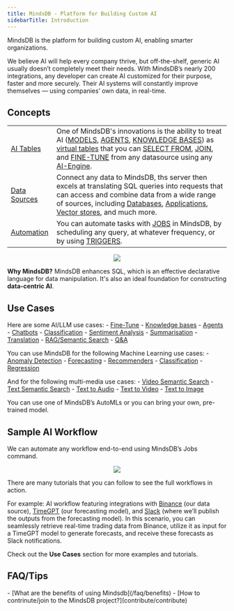 ```yaml
---
title: MindsDB - Platform for Building Custom AI
sidebarTitle: Introduction
---
```


MindsDB is the platform for building custom AI, enabling smarter organizations.  

We believe AI will help every company thrive, but off-the-shelf, generic AI usually doesn’t completely meet their needs. With MindsDB’s nearly 200 integrations, any developer can create AI customized for their purpose, faster and more securely. Their AI systems will constantly improve themselves — using companies’ own data, in real-time.

## Concepts

| | |
|------------|------------|
| [AI Tables](/ai-engines/overview) | One of MindsDB's innovations is the ability to treat AI ([MODELS](/model-types), [AGENTS](/agents/agent), [KNOWLEDGE BASES](/agents/knowledge-bases)) as [virtual tables](/generative-ai-tables) that you can [SELECT FROM](/sql/get-single-prediction), [JOIN](/sql/get-batch-predictions), and [FINE-TUNE](/sql/api/finetune) from any datasource using any [AI-Engine](/ai-engines/overview). |
| [Data Sources](/datasources/overview) | Connect any data to MindsDB, ths server then excels at translating SQL queries into requests that can access and combine data from a wide range of sources, including [Databases](/datasources/overview#databases), [Applications](/datasources/overview#applications), [Vector stores](/datasources/overview#vector-databases), and much more. |
| [Automation](/sql/create/jobs) | You can automate tasks with [JOBS](/sql/create/jobs) in MindsDB, by scheduling any query, at whatever frequency, or by using [TRIGGERS](/sql/create/trigger). |

<p align="center">
  <img src="https://docs.google.com/drawings/d/e/2PACX-1vRAViEKpgXsOrwgqHUL-E2XSeo48ZLFYFJAiU69qE0OH__mcNvp1I8Dx4KebH1Rvp-9GjUTz4MtCVBp/pub?w=903&h=500"/>
</p>  

<Tip>
<strong>Why MindsDB?</strong> MindsDB enhances SQL, which is an effective declarative language for data manipulation. It's also an ideal foundation for constructing <strong>data-centric AI</strong>.
</Tip>

## Use Cases

Here are some AI/LLM use cases:
      - [Fine-Tune](sql/api/finetune#example-3-openai-model)
      - [Knowledge bases](/agents/knowledge-bases)
      - [Agents](/agents/agent)
      - [Chatbots](/sql/tutorials/twitterbot-mariadb-enterprise-server-skysql)
      - [Classification](/nlp/nlp-extended-examples#text-classification)
      - [Sentiment Analysis](/nlp/sentiment-analysis-inside-mysql-with-openai)
      - [Summarisation](/nlp/text-summarization-inside-mysql-with-openai)
      - [Translation](/nlp/nlp-extended-examples#translation)
      - [RAG/Semantic Search](/integrations/ai-engines/rag)
      - [Q&A](/nlp/question-answering-inside-mysql-with-openai)

You can use MindsDB for the following Machine Learning use cases:
      - [Anomaly Detection](/integrations/ai-engines/anomaly)
      - [Forecasting](/sql/tutorials/eeg-forecasting)
      - [Recommenders](sql/tutorials/recommenders)
      - [Classification](/sql/tutorials/customer-churn)
      - [Regression](/sql/tutorials/home-rentals)

And for the following multi-media use cases:
      - [Video Semantic Search](/integrations/ai-engines/twelvelabs)
      - [Text Semantic Search](/integrations/ai-engines/replicate-img2text)
      - [Text to Audio](/integrations/ai-engines/replicate-audio)
      - [Text to Video](/integrations/ai-engines/replicate-text2video)
      - [Text to Image](/integrations/ai-engines/replicate-text2img)

You can use one of MindsDB’s AutoMLs or you can bring your own, pre-trained model.

## Sample AI Workflow

We can automate any workflow end-to-end using MindsDB’s Jobs command.

<p align="center">
  <img src="https://docs.google.com/drawings/d/e/2PACX-1vTlROMTlXiYUecoAogwjBVI0eQDYWWI-aY5npcxVjfLzGL6Fs2-YN-aOcUeWFCDzZDxveYe5Dxwilia/pub?w=1438&h=703"/>
</p>

There are many tutorials that you can follow to see the full workflows in action. 

For example: AI workflow featuring integrations with [Binance](/integrations/app-integrations/binance) (our data source), [TimeGPT](/integrations/ai-engines/timegpt) (our forecasting model), and [Slack](/integrations/app-integrations/slack) (where we’ll publish the outputs from the forecasting model). In this scenario, you can seamlessly retrieve real-time trading data from Binance, utilize it as input for a TimeGPT model to generate forecasts, and receive these forecasts as Slack notifications.

Check out the **Use Cases** section for more examples and tutorials.

## FAQ/Tips

<Tip>
- [What are the benefits of using Mindsdb](/faq/benefits)
- [How to contrinute/join to the MindsDB project?](contribute/contribute)
</Tip>
